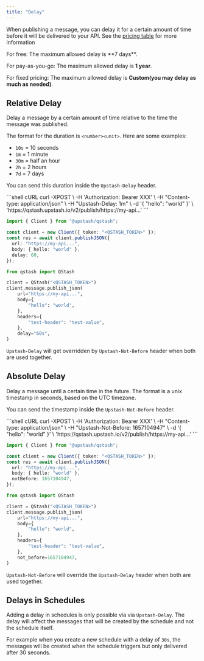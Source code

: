 ```yaml
---
title: "Delay"
---
```


When publishing a message, you can delay it for a certain amount of time before
it will be delivered to your API. See the [pricing table](https://upstash.com/pricing/qstash) for more information

<Warning>
For free: The maximum allowed delay is  **7 days**.

For pay-as-you-go: The maximum allowed delay is  **1 year**.

For fixed pricing: The maximum allowed delay is  **Custom(you may delay as much as needed)**.
</Warning>

## Relative Delay

Delay a message by a certain amount of time relative to the time the message was
published.

The format for the duration is `<number><unit>`. Here are some examples:

- `10s` = 10 seconds
- `1m` = 1 minute
- `30m` = half an hour
- `2h` = 2 hours
- `7d` = 7 days

You can send this duration inside the `Upstash-Delay` header.

<CodeGroup>
```shell cURL
curl -XPOST \
    -H 'Authorization: Bearer XXX' \
    -H "Content-type: application/json" \
    -H "Upstash-Delay: 1m" \
    -d '{ "hello": "world" }' \
    'https://qstash.upstash.io/v2/publish/https://my-api...'
```

```typescript Typescript
import { Client } from "@upstash/qstash";

const client = new Client({ token: "<QSTASH_TOKEN>" });
const res = await client.publishJSON({
  url: "https://my-api...",
  body: { hello: "world" },
  delay: 60,
});
```

```python Python
from qstash import QStash

client = QStash("<QSTASH_TOKEN>")
client.message.publish_json(
    url="https://my-api...",
    body={
        "hello": "world",
    },
    headers={
        "test-header": "test-value",
    },
    delay="60s",
)
```
</CodeGroup>

<Warning>

`Upstash-Delay` will get overridden by `Upstash-Not-Before` header when both are
used together.

</Warning>

## Absolute Delay

Delay a message until a certain time in the future. The format is a unix
timestamp in seconds, based on the UTC timezone.

You can send the timestamp inside the `Upstash-Not-Before` header.

<CodeGroup>
```shell cURL
curl -XPOST \
    -H 'Authorization: Bearer XXX' \
    -H "Content-type: application/json" \
    -H "Upstash-Not-Before: 1657104947" \
    -d '{ "hello": "world" }' \
    'https://qstash.upstash.io/v2/publish/https://my-api...'
```

```typescript Typescript
import { Client } from "@upstash/qstash";

const client = new Client({ token: "<QSTASH_TOKEN>" });
const res = await client.publishJSON({
  url: "https://my-api...",
  body: { hello: "world" },
  notBefore: 1657104947,
});
```

```python Python
from qstash import QStash

client = QStash("<QSTASH_TOKEN>")
client.message.publish_json(
    url="https://my-api...",
    body={
        "hello": "world",
    },
    headers={
        "test-header": "test-value",
    },
    not_before=1657104947,
)
```
</CodeGroup>

<Info>

`Upstash-Not-Before` will override the `Upstash-Delay` header when both are used
together.

</Info>

## Delays in Schedules

Adding a delay in schedules is only possible via via `Upstash-Delay`. The
delay will affect the messages that will be created by the schedule and not the
schedule itself.

For example when you create a new schedule with a delay of `30s`, the messages
will be created when the schedule triggers but only delivered after 30 seconds.
